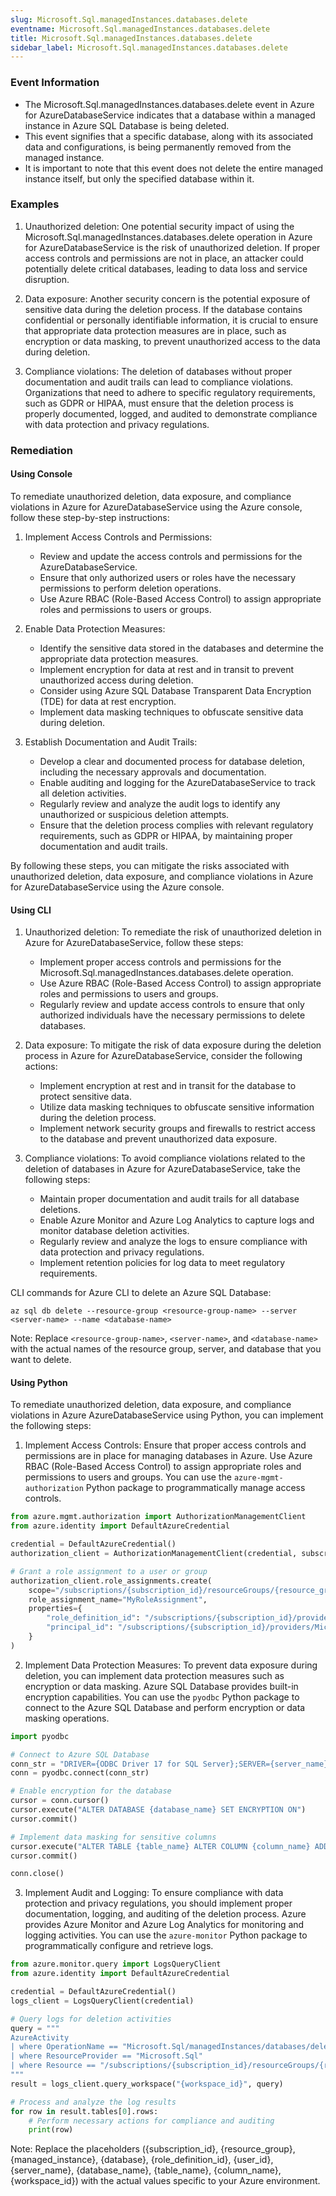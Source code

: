 ```yaml
--- 
slug: Microsoft.Sql.managedInstances.databases.delete
eventname: Microsoft.Sql.managedInstances.databases.delete
title: Microsoft.Sql.managedInstances.databases.delete
sidebar_label: Microsoft.Sql.managedInstances.databases.delete
---
```

                       
### Event Information

- The Microsoft.Sql.managedInstances.databases.delete event in Azure for AzureDatabaseService indicates that a database within a managed instance in Azure SQL Database is being deleted.
- This event signifies that a specific database, along with its associated data and configurations, is being permanently removed from the managed instance.
- It is important to note that this event does not delete the entire managed instance itself, but only the specified database within it.


### Examples

1. Unauthorized deletion: One potential security impact of using the Microsoft.Sql.managedInstances.databases.delete operation in Azure for AzureDatabaseService is the risk of unauthorized deletion. If proper access controls and permissions are not in place, an attacker could potentially delete critical databases, leading to data loss and service disruption.

2. Data exposure: Another security concern is the potential exposure of sensitive data during the deletion process. If the database contains confidential or personally identifiable information, it is crucial to ensure that appropriate data protection measures are in place, such as encryption or data masking, to prevent unauthorized access to the data during deletion.

3. Compliance violations: The deletion of databases without proper documentation and audit trails can lead to compliance violations. Organizations that need to adhere to specific regulatory requirements, such as GDPR or HIPAA, must ensure that the deletion process is properly documented, logged, and audited to demonstrate compliance with data protection and privacy regulations.

### Remediation

#### Using Console

To remediate unauthorized deletion, data exposure, and compliance violations in Azure for AzureDatabaseService using the Azure console, follow these step-by-step instructions:

1. Implement Access Controls and Permissions:
   - Review and update the access controls and permissions for the AzureDatabaseService.
   - Ensure that only authorized users or roles have the necessary permissions to perform deletion operations.
   - Use Azure RBAC (Role-Based Access Control) to assign appropriate roles and permissions to users or groups.

2. Enable Data Protection Measures:
   - Identify the sensitive data stored in the databases and determine the appropriate data protection measures.
   - Implement encryption for data at rest and in transit to prevent unauthorized access during deletion.
   - Consider using Azure SQL Database Transparent Data Encryption (TDE) for data at rest encryption.
   - Implement data masking techniques to obfuscate sensitive data during deletion.

3. Establish Documentation and Audit Trails:
   - Develop a clear and documented process for database deletion, including the necessary approvals and documentation.
   - Enable auditing and logging for the AzureDatabaseService to track all deletion activities.
   - Regularly review and analyze the audit logs to identify any unauthorized or suspicious deletion attempts.
   - Ensure that the deletion process complies with relevant regulatory requirements, such as GDPR or HIPAA, by maintaining proper documentation and audit trails.

By following these steps, you can mitigate the risks associated with unauthorized deletion, data exposure, and compliance violations in Azure for AzureDatabaseService using the Azure console.

#### Using CLI

1. Unauthorized deletion: To remediate the risk of unauthorized deletion in Azure for AzureDatabaseService, follow these steps:
   - Implement proper access controls and permissions for the Microsoft.Sql.managedInstances.databases.delete operation.
   - Use Azure RBAC (Role-Based Access Control) to assign appropriate roles and permissions to users and groups.
   - Regularly review and update access controls to ensure that only authorized individuals have the necessary permissions to delete databases.

2. Data exposure: To mitigate the risk of data exposure during the deletion process in Azure for AzureDatabaseService, consider the following actions:
   - Implement encryption at rest and in transit for the database to protect sensitive data.
   - Utilize data masking techniques to obfuscate sensitive information during the deletion process.
   - Implement network security groups and firewalls to restrict access to the database and prevent unauthorized data exposure.

3. Compliance violations: To avoid compliance violations related to the deletion of databases in Azure for AzureDatabaseService, take the following steps:
   - Maintain proper documentation and audit trails for all database deletions.
   - Enable Azure Monitor and Azure Log Analytics to capture logs and monitor database deletion activities.
   - Regularly review and analyze the logs to ensure compliance with data protection and privacy regulations.
   - Implement retention policies for log data to meet regulatory requirements.

CLI commands for Azure CLI to delete an Azure SQL Database:
```
az sql db delete --resource-group <resource-group-name> --server <server-name> --name <database-name>
```
Note: Replace `<resource-group-name>`, `<server-name>`, and `<database-name>` with the actual names of the resource group, server, and database that you want to delete.

#### Using Python

To remediate unauthorized deletion, data exposure, and compliance violations in Azure AzureDatabaseService using Python, you can implement the following steps:

1. Implement Access Controls: Ensure that proper access controls and permissions are in place for managing databases in Azure. Use Azure RBAC (Role-Based Access Control) to assign appropriate roles and permissions to users and groups. You can use the `azure-mgmt-authorization` Python package to programmatically manage access controls.

```python
from azure.mgmt.authorization import AuthorizationManagementClient
from azure.identity import DefaultAzureCredential

credential = DefaultAzureCredential()
authorization_client = AuthorizationManagementClient(credential, subscription_id)

# Grant a role assignment to a user or group
authorization_client.role_assignments.create(
    scope="/subscriptions/{subscription_id}/resourceGroups/{resource_group}/providers/Microsoft.Sql/managedInstances/{managed_instance}/databases/{database}",
    role_assignment_name="MyRoleAssignment",
    properties={
        "role_definition_id": "/subscriptions/{subscription_id}/providers/Microsoft.Authorization/roleDefinitions/{role_definition_id}",
        "principal_id": "/subscriptions/{subscription_id}/providers/Microsoft.Azure.ActiveDirectory/users/{user_id}"
    }
)
```

2. Implement Data Protection Measures: To prevent data exposure during deletion, you can implement data protection measures such as encryption or data masking. Azure SQL Database provides built-in encryption capabilities. You can use the `pyodbc` Python package to connect to the Azure SQL Database and perform encryption or data masking operations.

```python
import pyodbc

# Connect to Azure SQL Database
conn_str = "DRIVER={ODBC Driver 17 for SQL Server};SERVER={server_name}.database.windows.net;DATABASE={database_name};UID={username};PWD={password}"
conn = pyodbc.connect(conn_str)

# Enable encryption for the database
cursor = conn.cursor()
cursor.execute("ALTER DATABASE {database_name} SET ENCRYPTION ON")
cursor.commit()

# Implement data masking for sensitive columns
cursor.execute("ALTER TABLE {table_name} ALTER COLUMN {column_name} ADD MASKED WITH (FUNCTION = 'email()')")
cursor.commit()

conn.close()
```

3. Implement Audit and Logging: To ensure compliance with data protection and privacy regulations, you should implement proper documentation, logging, and auditing of the deletion process. Azure provides Azure Monitor and Azure Log Analytics for monitoring and logging activities. You can use the `azure-monitor` Python package to programmatically configure and retrieve logs.

```python
from azure.monitor.query import LogsQueryClient
from azure.identity import DefaultAzureCredential

credential = DefaultAzureCredential()
logs_client = LogsQueryClient(credential)

# Query logs for deletion activities
query = """
AzureActivity
| where OperationName == "Microsoft.Sql/managedInstances/databases/delete"
| where ResourceProvider == "Microsoft.Sql"
| where Resource == "/subscriptions/{subscription_id}/resourceGroups/{resource_group}/providers/Microsoft.Sql/managedInstances/{managed_instance}/databases/{database}"
"""
result = logs_client.query_workspace("{workspace_id}", query)

# Process and analyze the log results
for row in result.tables[0].rows:
    # Perform necessary actions for compliance and auditing
    print(row)
```

Note: Replace the placeholders ({subscription_id}, {resource_group}, {managed_instance}, {database}, {role_definition_id}, {user_id}, {server_name}, {database_name}, {table_name}, {column_name}, {workspace_id}) with the actual values specific to your Azure environment.


 